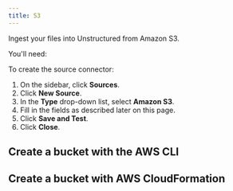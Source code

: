 ```yaml
---
title: S3
---
```


Ingest your files into Unstructured from Amazon S3.

You'll need: 


<S3Prerequisites />

To create the source connector:

1. On the sidebar, click **Sources**.
2. Click **New Source**.
3. In the **Type** drop-down list, select **Amazon S3**.
4. Fill in the fields as described later on this page.
5. Click **Save and Test**.
6. Click **Close**.


<S3Fields />

## Create a bucket with the AWS CLI


<S3BucketCLI />

## Create a bucket with AWS CloudFormation


<S3BucketCloudFormation />